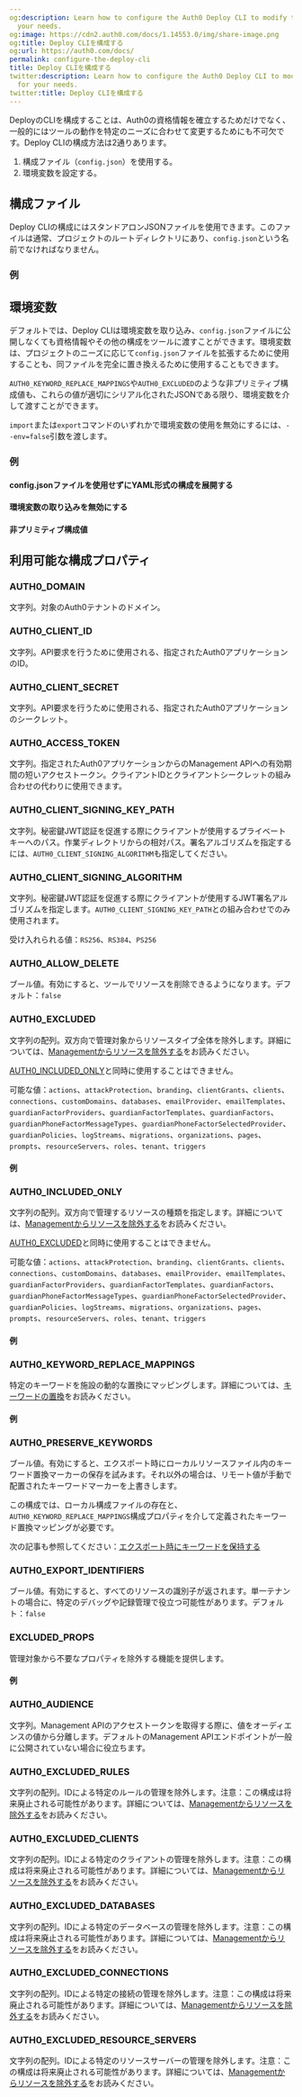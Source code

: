```yaml
---
og:description: Learn how to configure the Auth0 Deploy CLI to modify the tool for
  your needs.
og:image: https://cdn2.auth0.com/docs/1.14553.0/img/share-image.png
og:title: Deploy CLIを構成する
og:url: https://auth0.com/docs/
permalink: configure-the-deploy-cli
title: Deploy CLIを構成する
twitter:description: Learn how to configure the Auth0 Deploy CLI to modify the tool
  for your needs.
twitter:title: Deploy CLIを構成する
---
```


DeployのCLIを構成することは、Auth0の資格情報を確立するためだけでなく、一般的にはツールの動作を特定のニーズに合わせて変更するためにも不可欠です。Deploy CLIの構成方法は2通りあります。

1. 構成ファイル（`config.json`）を使用する。
2. 環境変数を設定する。

## 構成ファイル

Deploy CLIの構成にはスタンドアロンJSONファイルを使用できます。このファイルは通常、プロジェクトのルートディレクトリにあり、`config.json`という名前でなければなりません。

### 例





## 環境変数

デフォルトでは、Deploy CLIは環境変数を取り込み、`config.json`ファイルに公開しなくても資格情報やその他の構成をツールに渡すことができます。環境変数は、プロジェクトのニーズに応じて`config.json`ファイルを拡張するために使用することも、同ファイルを完全に置き換えるために使用することもできます。

`AUTH0_KEYWORD_REPLACE_MAPPINGS`や`AUTH0_EXCLUDED`のような非プリミティブ構成値も、これらの値が適切にシリアル化されたJSONである限り、環境変数を介して渡すことができます。

`import`または`export`コマンドのいずれかで環境変数の使用を無効にするには、`--env=false`引数を渡します。

### 例

#### config.jsonファイルを使用せずにYAML形式の構成を展開する



#### 環境変数の取り込みを無効にする



#### 非プリミティブ構成値



## 利用可能な構成プロパティ

### AUTH0_DOMAIN

文字列。対象のAuth0テナントのドメイン。

### AUTH0_CLIENT_ID

文字列。API要求を行うために使用される、指定されたAuth0アプリケーションのID。

### AUTH0_CLIENT_SECRET

文字列。API要求を行うために使用される、指定されたAuth0アプリケーションのシークレット。

### AUTH0_ACCESS_TOKEN

文字列。指定されたAuth0アプリケーションからのManagement APIへの有効期間の短いアクセストークン。クライアントIDとクライアントシークレットの組み合わせの代わりに使用できます。

### AUTH0_CLIENT_SIGNING_KEY_PATH

文字列。秘密鍵JWT認証を促進する際にクライアントが使用するプライベートキーへのパス。作業ディレクトリからの相対パス。署名アルゴリズムを指定するには、`AUTH0_CLIENT_SIGNING_ALGORITHM`も指定してください。

### AUTH0_CLIENT_SIGNING_ALGORITHM

文字列。秘密鍵JWT認証を促進する際にクライアントが使用するJWT署名アルゴリズムを指定します。`AUTH0_CLIENT_SIGNING_KEY_PATH`との組み合わせでのみ使用されます。

受け入れられる値：`RS256`、`RS384`、`PS256`

### AUTH0_ALLOW_DELETE

ブール値。有効にすると、ツールでリソースを削除できるようになります。デフォルト：`false`

### AUTH0_EXCLUDED

文字列の配列。双方向で管理対象からリソースタイプ全体を除外します。詳細については、[Managementからリソースを除外する](/exclude-resources-from-management)をお読みください。

[AUTH0_INCLUDED_ONLY](#auth0_included_only)と同時に使用することはできません。

可能な値：`actions`、`attackProtection`、`branding`、`clientGrants`、`clients`、`connections`、`customDomains`、`databases`、`emailProvider`、`emailTemplates`、`guardianFactorProviders`、`guardianFactorTemplates`、`guardianFactors`、`guardianPhoneFactorMessageTypes`、`guardianPhoneFactorSelectedProvider`、`guardianPolicies`、`logStreams`、`migrations`、`organizations`、`pages`、`prompts`、`resourceServers`、`roles`、`tenant`、`triggers`

#### 例



### AUTH0_INCLUDED_ONLY

文字列の配列。双方向で管理するリソースの種類を指定します。詳細については、[Managementからリソースを除外する](/exclude-resources-from-management)をお読みください。

[AUTH0_EXCLUDED](#auth0_excluded)と同時に使用することはできません。

可能な値：`actions`、`attackProtection`、`branding`、`clientGrants`、`clients`、`connections`、`customDomains`、`databases`、`emailProvider`、`emailTemplates`、`guardianFactorProviders`、`guardianFactorTemplates`、`guardianFactors`、`guardianPhoneFactorMessageTypes`、`guardianPhoneFactorSelectedProvider`、`guardianPolicies`、`logStreams`、`migrations`、`organizations`、`pages`、`prompts`、`resourceServers`、`roles`、`tenant`、`triggers`

#### 例



### AUTH0_KEYWORD_REPLACE_MAPPINGS

特定のキーワードを施設の動的な置換にマッピングします。詳細については、[キーワードの置換](/keyword-replacement)をお読みください。

#### 例



### AUTH0_PRESERVE_KEYWORDS

ブール値。有効にすると、エクスポート時にローカルリソースファイル内のキーワード置換マーカーの保存を試みます。それ以外の場合は、リモート値が手動で配置されたキーワードマーカーを上書きします。

この構成では、ローカル構成ファイルの存在と、`AUTH0_KEYWORD_REPLACE_MAPPINGS`構成プロパティを介して定義されたキーワード置換マッピングが必要です。

次の記事も参照してください：[エクスポート時にキーワードを保持する](https://auth0.com/docs/deploy-monitor/deploy-cli-tool/keyword-replacement#preserve-keywords-on-export)

### AUTH0_EXPORT_IDENTIFIERS

ブール値。有効にすると、すべてのリソースの識別子が返されます。単一テナントの場合に、特定のデバッグや記録管理で役立つ可能性があります。デフォルト：`false`

### EXCLUDED_PROPS

管理対象から不要なプロパティを除外する機能を提供します。

#### 例



### AUTH0_AUDIENCE

文字列。Management APIのアクセストークンを取得する際に、値をオーディエンスの値から分離します。デフォルトのManagement APIエンドポイントが一般に公開されていない場合に役立ちます。

### AUTH0_EXCLUDED_RULES

文字列の配列。IDによる特定のルールの管理を除外します。注意：この構成は将来廃止される可能性があります。詳細については、[Managementからリソースを除外する](/exclude-resources-from-management)をお読みください。

### AUTH0_EXCLUDED_CLIENTS

文字列の配列。IDによる特定のクライアントの管理を除外します。注意：この構成は将来廃止される可能性があります。詳細については、[Managementからリソースを除外する](/exclude-resources-from-management)をお読みください。

### AUTH0_EXCLUDED_DATABASES

文字列の配列。IDによる特定のデータベースの管理を除外します。注意：この構成は将来廃止される可能性があります。詳細については、[Managementからリソースを除外する](/exclude-resources-from-management)をお読みください。

### AUTH0_EXCLUDED_CONNECTIONS

文字列の配列。IDによる特定の接続の管理を除外します。注意：この構成は将来廃止される可能性があります。詳細については、[Managementからリソースを除外する](/exclude-resources-from-management)をお読みください。

### AUTH0_EXCLUDED_RESOURCE_SERVERS

文字列の配列。IDによる特定のリソースサーバーの管理を除外します。注意：この構成は将来廃止される可能性があります。詳細については、[Managementからリソースを除外する](/exclude-resources-from-management)をお読みください。